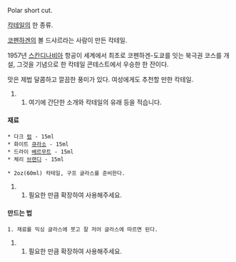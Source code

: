 Polar short cut.

[[칵테일]]의 한 종류.

[[코펜하겐]]의 볼 드샤르라는 사람이 만든 칵테일.

1957년 [[스칸디나비아]] 항공이 세계에서 최초로 코펜하겐-도쿄를 잇는 북극권 코스를 개설, 그것을 기념으로 한 칵테일 콘테스트에서 우승한 한 잔이다.

맛은 제법 달콤하고 깔끔한 풍미가 있다. 여성에게도 추천할 만한 칵테일.
## 여기에 간단한 소개와 칵테일의 유래 등을 적습니다.
==== 재료 ====
 * 다크 [[럼]] - 15ml
 * 화이트 [[큐라소]] - 15ml
 * 드라이 [[베르무트]] - 15ml
 * 체리 [[브랜디]] - 15ml

 * 2oz(60ml) 칵테일, 구프 글라스를 준비한다.
## 필요한 만큼 확장하여 사용해주세요.
==== 만드는 법 ====
 1. 재료를 믹싱 글라스에 붓고 잘 저어 글라스에 따르면 된다.
## 필요한 만큼 확장하여 사용해주세요.
